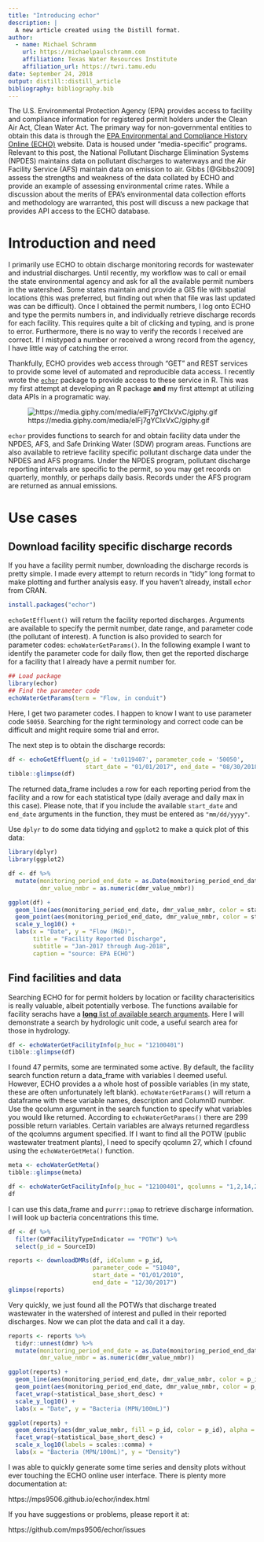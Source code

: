 ```yaml
---
title: "Introducing echor"
description: |
  A new article created using the Distill format.
author:
  - name: Michael Schramm 
    url: https://michaelpaulschramm.com
    affiliation: Texas Water Resources Institute
    affiliation_url: https://twri.tamu.edu
date: September 24, 2018
output: distill::distill_article
bibliography: bibliography.bib
---
```


The U.S. Environmental Protection Agency (EPA) provides access to facility and compliance information for registered permit holders under the Clean Air Act, Clean Water Act. The primary way for non-governmental entities to obtain this data is through the [EPA Environmental and Compliance History Online (ECHO)](https://echo.epa.gov/) website. Data is housed under "media-specific" programs. Relevant to this post, the National Pollutant Discharge Elimination Systems (NPDES) maintains data on pollutant discharges to waterways and the Air Facility Service (AFS) maintain data on emission to air. Gibbs [@Gibbs2009] assess the strengths and weakness of the data collated by ECHO and provide an example of assessing environmental crime rates. While a discussion about the merits of EPA's environmental data collection efforts and methodology are warranted, this post will discuss a new package that provides API access to the ECHO database.

# Introduction and need

I primarily use ECHO to obtain discharge monitoring records for wastewater and industrial discharges. Until recently, my workflow was to call or email the state environmental agency and ask for all the available permit numbers in the watershed. Some states maintain and provide a GIS file with spatial locations (this was preferred, but finding out when that file was last updated was can be difficult). Once I obtained the permit numbers, I log onto ECHO and type the permits numbers in, and individually retrieve discharge records for each facility. This requires quite a bit of clicking and typing, and is prone to error. Furthermore, there is no way to verify the records I received are correct. If I mistyped a number or received a wrong record from the agency, I have little way of catching the error.

Thankfully, ECHO provides web access through "GET" and REST services to provide some level of automated and reproducible data access. I recently wrote the [`echor`](https://mps9506.github.io/echor/index.html) package to provide access to these service in R. This was my first attempt at developing an R package **and** my first attempt at utilizing data APIs in a programatic way. 

<aside>![https://media.giphy.com/media/elFj7gYCIxVxC/giphy.gif](https://media.giphy.com/media/elFj7gYCIxVxC/giphy.gif)</aside>

`echor` provides functions to search for and obtain facility data under the NPDES, AFS, and Safe Drinking Water (SDW) program areas. Functions are also available to retrieve facility specific pollutant discharge data under the NPDES and AFS programs. Under the NPDES program, pollutant discharge reporting intervals are specific to the permit, so you may get records on quarterly, monthly, or perhaps daily basis. Records under the AFS program are returned as annual emissions. 

# Use cases

## Download facility specific discharge records

If you have a facility permit number, downloading the discharge records is pretty simple. I made every attempt to return records in "tidy" long format to make plotting and further analysis easy. If you haven't already, install `echor` from CRAN.

```r
install.packages("echor")
```

`echoGetEffluent()` will return the facility reported discharges. Arguments are available to specify the permit number, date range, and parameter code (the pollutant of interest). A function is also provided to search for parameter codes: `echoWaterGetParams()`. In the following example I want to identify the parameter code for daily flow, then get the reported discharge for a facility that I already have a permit number for.

```r
## Load package
library(echor)
## Find the parameter code
echoWaterGetParams(term = "Flow, in conduit")
```

Here, I get two parameter codes. I happen to know I want to use parameter code `50050`. Searching for the right terminology and correct code can be difficult and might require some trial and error.

The next step is to obtain the discharge records:

```r
df <- echoGetEffluent(p_id = 'tx0119407', parameter_code = '50050',
                      start_date = "01/01/2017", end_date = "08/30/2018")
tibble::glimpse(df)
```

The returned data_frame includes a row for each reporting period from the facility and a row for each statistical type (daily average and daily max in this case). Please note, that if you include the available `start_date` and `end_date` arguments in the function, they must be entered as `"mm/dd/yyyy"`.

Use `dplyr` to do some data tidying and `ggplot2` to make a quick plot of this data:

```r
library(dplyr)
library(ggplot2)

df <- df %>%
  mutate(monitoring_period_end_date = as.Date(monitoring_period_end_date, "%m/%d/%Y"),
         dmr_value_nmbr = as.numeric(dmr_value_nmbr))

ggplot(df) +
  geom_line(aes(monitoring_period_end_date, dmr_value_nmbr, color = statistical_base_type_desc)) +
  geom_point(aes(monitoring_period_end_date, dmr_value_nmbr, color = statistical_base_type_desc)) +
  scale_y_log10() +
  labs(x = "Date", y = "Flow (MGD)", 
       title = "Facility Reported Discharge", 
       subtitle = "Jan-2017 through Aug-2018",
       caption = "source: EPA ECHO")
```

## Find facilities and data

Searching ECHO for for permit holders by location or facility characterisitics is really valuable, albeit potentially verbose. The functions available for facility serachs have a [**long** list of available search arguments](https://echo.epa.gov/tools/web-services/facility-search-water#!/Facility_Information/get_cwa_rest_services_get_facilities). Here I will demonstrate a search by hydrologic unit code, a useful search area for those in hydrology.

```r
df <- echoWaterGetFacilityInfo(p_huc = "12100401")
tibble::glimpse(df)
```

I found 47 permits, some are terminated some active. By default, the facility search function return a data_frame with variables I deemed useful. However, ECHO provides a a whole host of possible variables (in my state, these are often unfortunately left blank). `echoWaterGetParams()` will return a dataframe with these variable names, description and ColumnID number. Use the qcolumn argument in the search function to specify what variables you would like returned. According to `echoWaterGetParams()` there are 299 possible return variables. Certain variables are always returned regardless of the qcolumns argument specified. If I want to find all the POTW (public wastewater treatment plants), I need to specify qcolumn 27, which I cfound using the `echoWaterGetMeta()` function.

```r
meta <- echoWaterGetMeta()
tibble::glimpse(meta)
```

```r
df <- echoWaterGetFacilityInfo(p_huc = "12100401", qcolumns = "1,2,14,23,24,27")
df
```

I can use this data_frame and `purrr::pmap` to retrieve discharge information. I will look up bacteria concentrations this time.

```r
df <- df %>%
  filter(CWPFacilityTypeIndicator == "POTW") %>%
  select(p_id = SourceID)

reports <- downloadDMRs(df, idColumn = p_id,
                        parameter_code = "51040",
                        start_date = "01/01/2010",
                        end_date = "12/30/2017")
glimpse(reports)                         
```

Very quickly, we just found all the POTWs that discharge treated wastewater in the watershed of interest and pulled in their reported discharges. Now we can plot the data and call it a day.

```r
reports <- reports %>%
  tidyr::unnest(dmr) %>%
  mutate(monitoring_period_end_date = as.Date(monitoring_period_end_date, "%m/%d/%Y"),
         dmr_value_nmbr = as.numeric(dmr_value_nmbr))

ggplot(reports) +
  geom_line(aes(monitoring_period_end_date, dmr_value_nmbr, color = p_id), alpha = 0.5) +
  geom_point(aes(monitoring_period_end_date, dmr_value_nmbr, color = p_id), alpha = 0.5) +
  facet_wrap(~statistical_base_short_desc) +
  scale_y_log10() +
  labs(x = "Date", y = "Bacteria (MPN/100mL)")

ggplot(reports) +
  geom_density(aes(dmr_value_nmbr, fill = p_id, color = p_id), alpha = 0.5, trim = TRUE) +
  facet_wrap(~statistical_base_short_desc) +
  scale_x_log10(labels = scales::comma) +
  labs(x = "Bacteria (MPN/100mL)", y = "Density")
```

I was able to quickly generate some time series and density plots without ever touching the ECHO online user interface. There is plenty more documentation at: 

https://mps9506.github.io/echor/index.html

If you have suggestions or problems, please report it at:

https://github.com/mps9506/echor/issues




